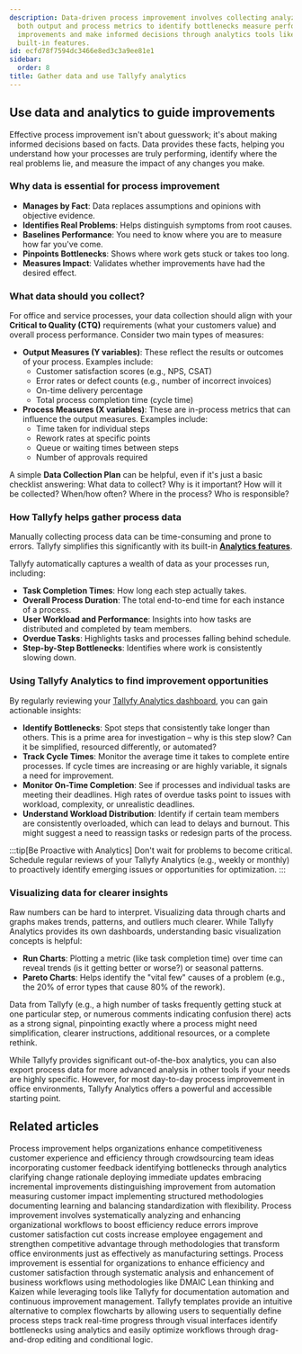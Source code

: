 ```yaml
---
description: Data-driven process improvement involves collecting analyzing and visualizing
  both output and process metrics to identify bottlenecks measure performance track
  improvements and make informed decisions through analytics tools like Tallyfy's
  built-in features.
id: ecfd78f7594dc3466e8ed3c3a9ee81e1
sidebar:
  order: 8
title: Gather data and use Tallyfy analytics
---
```


## Use data and analytics to guide improvements

Effective process improvement isn't about guesswork; it's about making informed decisions based on facts. Data provides these facts, helping you understand how your processes are truly performing, identify where the real problems lie, and measure the impact of any changes you make.

### Why data is essential for process improvement

-   **Manages by Fact**: Data replaces assumptions and opinions with objective evidence.
-   **Identifies Real Problems**: Helps distinguish symptoms from root causes.
-   **Baselines Performance**: You need to know where you are to measure how far you've come.
-   **Pinpoints Bottlenecks**: Shows where work gets stuck or takes too long.
-   **Measures Impact**: Validates whether improvements have had the desired effect.

### What data should you collect?

For office and service processes, your data collection should align with your **Critical to Quality (CTQ)** requirements (what your customers value) and overall process performance. Consider two main types of measures:

-   **Output Measures (Y variables)**: These reflect the results or outcomes of your process. Examples include:
    -   Customer satisfaction scores (e.g., NPS, CSAT)
    -   Error rates or defect counts (e.g., number of incorrect invoices)
    -   On-time delivery percentage
    -   Total process completion time (cycle time)
-   **Process Measures (X variables)**: These are in-process metrics that can influence the output measures. Examples include:
    -   Time taken for individual steps
    -   Rework rates at specific points
    -   Queue or waiting times between steps
    -   Number of approvals required

A simple **Data Collection Plan** can be helpful, even if it's just a basic checklist answering: What data to collect? Why is it important? How will it be collected? When/how often? Where in the process? Who is responsible?

### How Tallyfy helps gather process data

Manually collecting process data can be time-consuming and prone to errors. Tallyfy simplifies this significantly with its built-in **[Analytics features](/products/pro/integrations/analytics/)**.

Tallyfy automatically captures a wealth of data as your processes run, including:

-   **Task Completion Times**: How long each step actually takes.
-   **Overall Process Duration**: The total end-to-end time for each instance of a process.
-   **User Workload and Performance**: Insights into how tasks are distributed and completed by team members.
-   **Overdue Tasks**: Highlights tasks and processes falling behind schedule.
-   **Step-by-Step Bottlenecks**: Identifies where work is consistently slowing down.

### Using Tallyfy Analytics to find improvement opportunities

By regularly reviewing your [Tallyfy Analytics dashboard](/products/pro/integrations/analytics/), you can gain actionable insights:

-   **Identify Bottlenecks**: Spot steps that consistently take longer than others. This is a prime area for investigation – why is this step slow? Can it be simplified, resourced differently, or automated?
-   **Track Cycle Times**: Monitor the average time it takes to complete entire processes. If cycle times are increasing or are highly variable, it signals a need for improvement.
-   **Monitor On-Time Completion**: See if processes and individual tasks are meeting their deadlines. High rates of overdue tasks point to issues with workload, complexity, or unrealistic deadlines.
-   **Understand Workload Distribution**: Identify if certain team members are consistently overloaded, which can lead to delays and burnout. This might suggest a need to reassign tasks or redesign parts of the process.

:::tip[Be Proactive with Analytics]
Don't wait for problems to become critical. Schedule regular reviews of your Tallyfy Analytics (e.g., weekly or monthly) to proactively identify emerging issues or opportunities for optimization.
:::

### Visualizing data for clearer insights

Raw numbers can be hard to interpret. Visualizing data through charts and graphs makes trends, patterns, and outliers much clearer. While Tallyfy Analytics provides its own dashboards, understanding basic visualization concepts is helpful:

-   **Run Charts**: Plotting a metric (like task completion time) over time can reveal trends (is it getting better or worse?) or seasonal patterns.
-   **Pareto Charts**: Helps identify the "vital few" causes of a problem (e.g., the 20% of error types that cause 80% of the rework).

Data from Tallyfy (e.g., a high number of tasks frequently getting stuck at one particular step, or numerous comments indicating confusion there) acts as a strong signal, pinpointing exactly where a process might need simplification, clearer instructions, additional resources, or a complete rethink.

While Tallyfy provides significant out-of-the-box analytics, you can also export process data for more advanced analysis in other tools if your needs are highly specific. However, for most day-to-day process improvement in office environments, Tallyfy Analytics offers a powerful and accessible starting point.


## Related articles
<CardGrid>
<LinkTitleCard header="<b>How To > Improve processes effectively</b>" href="/products/pro/tutorials/how-to/improve-processes-effectively/" > Process improvement helps organizations enhance competitiveness customer experience and efficiency through crowdsourcing team ideas incorporating customer feedback identifying bottlenecks through analytics clarifying change rationale deploying immediate updates embracing incremental improvements distinguishing improvement from automation measuring customer impact implementing structured methodologies documenting learning and balancing standardization with flexibility. </LinkTitleCard>
<LinkTitleCard header="<b>Process Improvement > What is process improvement?</b>" href="/products/pro/tutorials/how-to/process-improvement/what-is-process-improvement/" > Process improvement involves systematically analyzing and enhancing organizational workflows to boost efficiency reduce errors improve customer satisfaction cut costs increase employee engagement and strengthen competitive advantage through methodologies that transform office environments just as effectively as manufacturing settings. </LinkTitleCard>
<LinkTitleCard header="<b>How To > Process improvement</b>" href="/products/pro/tutorials/how-to/process-improvement/" > Process improvement is essential for organizations to enhance efficiency and customer satisfaction through systematic analysis and enhancement of business workflows using methodologies like DMAIC Lean thinking and Kaizen while leveraging tools like Tallyfy for documentation automation and continuous improvement management. </LinkTitleCard>
<LinkTitleCard header="<b>Process Improvement > Understand process flow without flowcharts</b>" href="/products/pro/tutorials/how-to/process-improvement/understanding-process-flow-without-complex-flowcharts/" > Tallyfy templates provide an intuitive alternative to complex flowcharts by allowing users to sequentially define process steps track real-time progress through visual interfaces identify bottlenecks using analytics and easily optimize workflows through drag-and-drop editing and conditional logic. </LinkTitleCard>
</CardGrid>